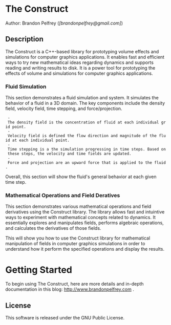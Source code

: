 =The Construct=
Author: Brandon Pelfrey (''[brandonpelfrey@gmail.com]'')

==Description==
The Construct is a C++-based library for prototyping volume effects and simulations for computer graphics applications. It enables fast and efficient ways to try new mathematical ideas regarding dynamics and supports reading and writing results to disk. It is a power tool for prototyping the effects of volume and simulations for computer graphics applications.

===Fluid Simulation===
This section demonstrates a fluid simulation and system. It simulates the behavior of a fluid in a 3D domain. The key components include the density field, velocity field, time stepping, and force/projection. 
  - The density field is the concentration of fluid at each individual grid point. 
  - Velocity field is defined the flow direction and magnitude of the fluid at each individual point. 
  - Time stepping is a the simulation progressing in time steps. Based on these steps, the velocity and time fields are updated. 
  - Force and projection are an upward force that is applied to the fluid.

Overall, this section will show the fluid's general behavior at each given time step.

===Mathematical Operations and Field Deratives===
This section demonstrates various mathematical operations and field derivatives using the Construct library. The library allows fast and intuintive ways to experiment with mathematical concepts related to dynamics. It essentially explores and manipulates fields, performs algebraic operations, and calculates the derivatives of those fields. 

This will show you how to use the Construct library for mathematical manipulation of fields in computer graphics simulations in order to understand how it perform the specified operations and display the results.

=Getting Started=

To begin using The Construct, here are more details and in-depth documentation in this blog: http://www.brandonpelfrey.com .

==License==
This software is released under the GNU Public License.
